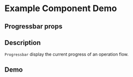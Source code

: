 
<Meta title="Example/Progressbar" component={Progressbar} />

# Example Component Demo

## Progressbar props
<Props of={Progressbar} />

## Description

`Progressbar` display the current progress of an operation flow.

## Demo

<Canvas>
  <Story name="Example Progressbar1">
    <Progressbar percent={50} size="small" status="success" type="line"/>
  </Story>
  <Story name="Example Progressbar2">
    <Progressbar percent={50} size="small" status="active" type="line"/>
  </Story>
</Canvas>
